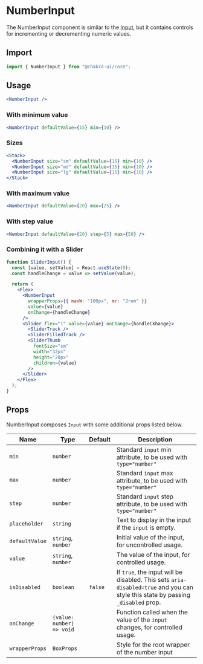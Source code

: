 # NumberInput

The NumberInput component is similar to the [Input](/input), but it contains
controls for incrementing or decrementing numeric values.

## Import

```js
import { NumberInput } from "@chakra-ui/core";
```

## Usage

```jsx
<NumberInput />
```

### With minimum value

```jsx
<NumberInput defaultValue={15} min={10} />
```

### Sizes

```jsx
<Stack>
  <NumberInput size="sm" defaultValue={15} min={10} />
  <NumberInput size="md" defaultValue={15} min={10} />
  <NumberInput size="lg" defaultValue={15} min={10} />
</Stack>
```

### With maximum value

```jsx
<NumberInput defaultValue={20} max={25} />
```

### With step value

```jsx
<NumberInput defaultValue={20} step={5} max={50} />
```

### Combining it with a Slider

```jsx
function SliderInput() {
  const [value, setValue] = React.useState(0);
  const handleChange = value => setValue(value);

  return (
    <Flex>
      <NumberInput
        wrapperProps={{ maxW: "100px", mr: "2rem" }}
        value={value}
        onChange={handleChange}
      />
      <Slider flex="1" value={value} onChange={handleCkhange}>
        <SliderTrack />
        <SliderFilledTrack />
        <SliderThumb
          fontSize="sm"
          width="32px"
          height="20px"
          children={value}
        />
      </Slider>
    </Flex>
  );
}
```

## Props

NumberInput composes `Input` with some additional props listed below.

| Name           | Type                      | Default | Description                                                                                                                     |
| -------------- | ------------------------- | ------- | ------------------------------------------------------------------------------------------------------------------------------- |
| `min`          | `number`                  |         | Standard `input` min attribute, to be used with `type="number"`                                                                 |
| `max`          | `number`                  |         | Standard `input` max attribute, to be used with `type="number"`                                                                 |
| `step`         | `number`                  |         | Standard `input` step attribute, to be used with `type="number"`                                                                |
| `placeholder`  | `string`                  |         | Text to display in the input if the `input` is empty.                                                                           |
| `defaultValue` | `string`, `number`        |         | Initial value of the input, for uncontrolled usage.                                                                             |
| `value`        | `string`, `number`        |         | The value of the input, for controlled usage.                                                                                   |
| `isDisabled`   | `boolean`                 | `false` | If `true`, the input will be disabled. This sets `aria-disabled=true` and you can style this state by passing `_disabled` prop. |
| `onChange`     | `(value: number) => void` |         | Function called when the value of the `input` changes, for controlled usage.                                                    |
| `wrapperProps` | `BoxProps`                |         | Style for the root wrapper of the number input                                                                                  |
